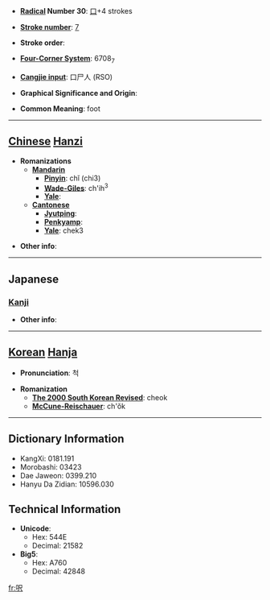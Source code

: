 * '''[[Wiktionary:Chinese radical index| Radical]] Number 30''': [[Wiktionary:Chinese radical index 口|口]]+4 strokes

* '''[[Wiktionary:Chinese total strokes index|Stroke number]]''': [[Wiktionary:Chinese total strokes index 7|7]]

* '''Stroke order''': 

* '''[[Wiktionary:Chinese four corner index|Four-Corner System]]''': 6708<sub>7</sub>

* '''[[Wiktionary:Chinese Cangjie index|Cangjie input]]''': 口尸人 (RSO)

* '''Graphical Significance and Origin''': 

* '''Common Meaning''': foot

----

== [[Chinese]] [[Hanzi]] ==

* '''Romanizations'''
** '''[[Mandarin]]'''
*** '''[[Pinyin]]''': chǐ (chi3)
*** '''[[Wade-Giles]]''': ch'ih<sup>3</sup>
*** '''[[Yale]]''': 
** '''[[Cantonese]]'''
*** '''[[Jyutping]]''':
*** '''[[Penkyamp]]''': 
*** '''[[Yale]]''': chek3

* '''Other info''': 

----

==Japanese==
===[[Kanji]]===
{{kanji|on readings=[[せき]] (seki)|kun readings=[[ふぃうと]] (fiuto)}}

* '''Other info''':  

----

== [[Korean]] [[Hanja]] ==

* '''Pronunciation''': 척

* '''Romanization'''
** '''[[The 2000 South Korean Revised Romanization|The 2000 South Korean Revised]]''': cheok
** '''[[McCune-Reischauer]]''': ch'ŏk

----

== Dictionary Information ==

* KangXi: 0181.191
* Morobashi: 03423
* Dae Jaweon: 0399.210
* Hanyu Da Zidian: 10596.030

== Technical Information ==

* '''Unicode''':
** Hex: 544E
** Decimal: 21582
* '''Big5''':
** Hex: A760
** Decimal: 42848

[[fr:呎]]